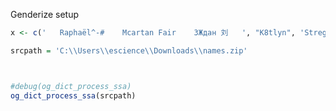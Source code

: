 Genderize setup

```r
x <- c('   Raphaël^-#    Mcartan Fair    3Ждан 刘   ', "K8tlyn", 'StregA' )


```

```r
srcpath = 'C:\\Users\\escience\\Downloads\\names.zip'



#debug(og_dict_process_ssa)
og_dict_process_ssa(srcpath)
```
